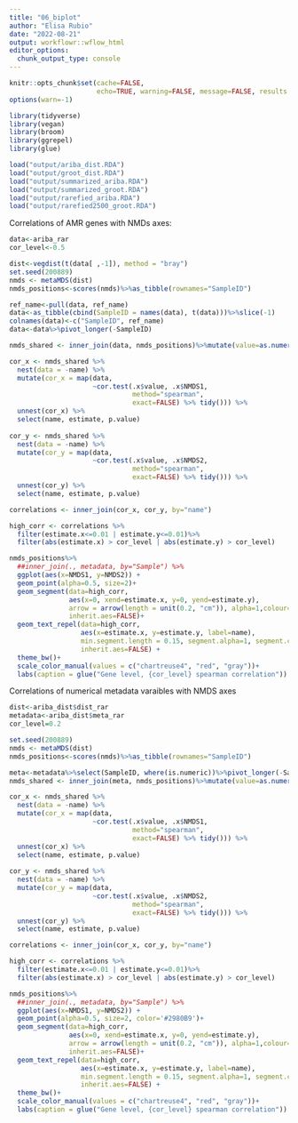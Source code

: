 ```yaml
---
title: "06_biplot"
author: "Elisa Rubio"
date: "2022-08-21"
output: workflowr::wflow_html
editor_options:
  chunk_output_type: console
---
```



```r
knitr::opts_chunk$set(cache=FALSE,
                      echo=TRUE, warning=FALSE, message=FALSE, results ='markup')
options(warn=-1)
```

```r
library(tidyverse)
library(vegan)
library(broom)
library(ggrepel)
library(glue)
```

```r
load("output/ariba_dist.RDA")
load("output/groot_dist.RDA")
load("output/summarized_ariba.RDA")
load("output/summarized_groot.RDA")
load("output/rarefied_ariba.RDA")
load("output/rarefied2500_groot.RDA")
```

Correlations of AMR genes with NMDs axes: 

```r

data<-ariba_rar
cor_level<-0.5 

dist<-vegdist(t(data[ ,-1]), method = "bray")
set.seed(200889)
nmds <- metaMDS(dist)
nmds_positions<-scores(nmds)%>%as_tibble(rownames="SampleID")

ref_name<-pull(data, ref_name)
data<-as_tibble(cbind(SampleID = names(data), t(data)))%>%slice(-1) 
colnames(data)<-c("SampleID", ref_name)
data<-data%>%pivot_longer(-SampleID)

nmds_shared <- inner_join(data, nmds_positions)%>%mutate(value=as.numeric(value))

cor_x <- nmds_shared %>%
  nest(data = -name) %>%
  mutate(cor_x = map(data,
                     ~cor.test(.x$value, .x$NMDS1,
                               method="spearman",
                               exact=FALSE) %>% tidy())) %>%
  unnest(cor_x) %>%
  select(name, estimate, p.value)
  
cor_y <- nmds_shared %>%
  nest(data = -name) %>%
  mutate(cor_y = map(data,
                     ~cor.test(.x$value, .x$NMDS2,
                               method="spearman",
                               exact=FALSE) %>% tidy())) %>%
  unnest(cor_y) %>%
  select(name, estimate, p.value)

correlations <- inner_join(cor_x, cor_y, by="name")

high_corr <- correlations %>%
  filter(estimate.x<=0.01 | estimate.y<=0.01)%>%
  filter(abs(estimate.x) > cor_level | abs(estimate.y) > cor_level) 

nmds_positions%>%
  ##inner_join(., metadata, by="Sample") %>%
  ggplot(aes(x=NMDS1, y=NMDS2)) +
  geom_point(alpha=0.5, size=2)+
  geom_segment(data=high_corr,
               aes(x=0, xend=estimate.x, y=0, yend=estimate.y), 
               arrow = arrow(length = unit(0.2, "cm")), alpha=1,colour="gray",
               inherit.aes=FALSE)+
  geom_text_repel(data=high_corr,
                  aes(x=estimate.x, y=estimate.y, label=name),
                  min.segment.length = 0.15, segment.alpha=1, segment.color="gray",
                  inherit.aes=FALSE) +
  theme_bw()+
  scale_color_manual(values = c("chartreuse4", "red", "gray"))+
  labs(caption = glue("Gene level, {cor_level} spearman correlation"))

```


Correlations of numerical metadata varaibles with NMDS axes

```r

dist<-ariba_dist$dist_rar
metadata<-ariba_dist$meta_rar
cor_level=0.2

set.seed(200889)
nmds <- metaMDS(dist)
nmds_positions<-scores(nmds)%>%as_tibble(rownames="SampleID")

meta<-metadata%>%select(SampleID, where(is.numeric))%>%pivot_longer(-SampleID)
nmds_shared <- inner_join(meta, nmds_positions)%>%mutate(value=as.numeric(value))

cor_x <- nmds_shared %>%
  nest(data = -name) %>%
  mutate(cor_x = map(data,
                     ~cor.test(.x$value, .x$NMDS1,
                               method="spearman",
                               exact=FALSE) %>% tidy())) %>%
  unnest(cor_x) %>%
  select(name, estimate, p.value)
  
cor_y <- nmds_shared %>%
  nest(data = -name) %>%
  mutate(cor_y = map(data,
                     ~cor.test(.x$value, .x$NMDS2,
                               method="spearman",
                               exact=FALSE) %>% tidy())) %>%
  unnest(cor_y) %>%
  select(name, estimate, p.value)

correlations <- inner_join(cor_x, cor_y, by="name")

high_corr <- correlations %>%
  filter(estimate.x<=0.01 | estimate.y<=0.01)%>%
  filter(abs(estimate.x) > cor_level | abs(estimate.y) > cor_level) 

nmds_positions%>%
  ##inner_join(., metadata, by="Sample") %>%
  ggplot(aes(x=NMDS1, y=NMDS2)) +
  geom_point(alpha=0.5, size=2, color='#2980B9')+
  geom_segment(data=high_corr,
               aes(x=0, xend=estimate.x, y=0, yend=estimate.y), 
               arrow = arrow(length = unit(0.2, "cm")), alpha=1,colour="gray",
               inherit.aes=FALSE)+
  geom_text_repel(data=high_corr,
                  aes(x=estimate.x, y=estimate.y, label=name),
                  min.segment.length = 0.15, segment.alpha=1, segment.color="gray",
                  inherit.aes=FALSE) +
  theme_bw()+
  scale_color_manual(values = c("chartreuse4", "red", "gray"))+
  labs(caption = glue("Gene level, {cor_level} spearman correlation"))

```

